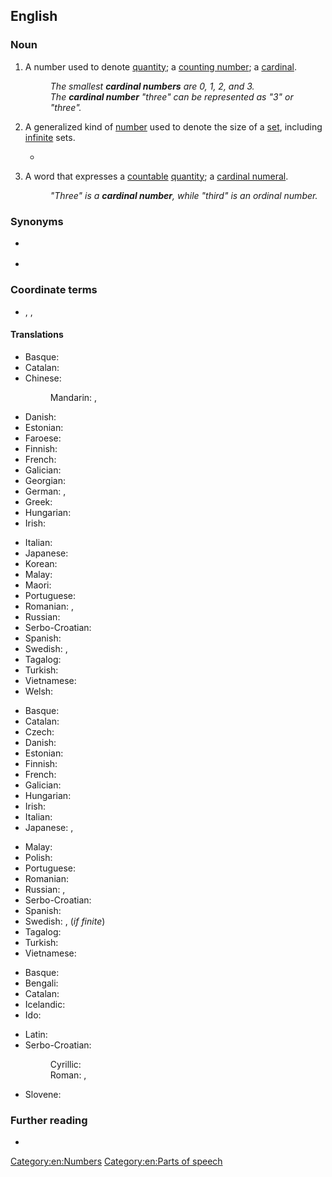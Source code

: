 {{also|cardinal-number}}
==English==

===Noun===
{{en-noun}}

# A number used to denote [[quantity]]; a [[counting number]]; a [[cardinal]].
#: ''The smallest '''cardinal numbers''' are 0, 1, 2, and 3.''
#: ''The '''cardinal number''' "three" can be represented as "3" or "three".''
# {{lb|en|mathematics}} A generalized kind of [[number]] used to denote the size of a [[set]], including [[infinite]] sets.
#* {{quote-text|year=1920|author={{w|Bertrand Russell}}|title=Introduction to Mathematical Philosophy|page=83|passage=This '''cardinal number''' is the smallest of the infinite '''cardinal numbers'''; it is the one to which Cantor has appropriated the Hebrew Aleph with the suffix 0, to distinguish it from larger infinite cardinals. Thus the name of the smallest of infinite cardinals is &alefsym;<sub>0</sub>.}}
# {{lb|en|grammar}} A word that expresses a [[countable]] [[quantity]]; a [[cardinal numeral]].
#: ''"Three" is a '''cardinal number''', while "third" is an ordinal number.''
<!--Does this definition differ in any essential sense from the first definition?-->
<!--Yes; in the most essential way possible.-->

===Synonyms===
* {{sense|number}} {{l|en|cardinal}}
* {{sense|word}} {{l|en|cardinal numeral}}

===Coordinate terms===
* {{sense|grammar}} {{l|en|distributive number}}, {{l|en|multiplier}}, {{l|en|ordinal number}}

====Translations====
{{trans-top|number denoting quantity}}
* Basque: {{t|eu|zenbaki kardinal}}
* Catalan: {{t|ca|nombre cardinal|m}}
* Chinese:
*: Mandarin: {{t+|cmn|基數|sc=Hani}}, {{t+|cmn|基数|tr=jīshù|sc=Hani}}
* Danish: {{t|da|kardinaltal|n}}
* Estonian: {{t|et|kardinaalarv}}
* Faroese: {{t|fo|grundtal|n}}
* Finnish: {{t+|fi|kardinaaliluku}}
* French: {{t|fr|nombre cardinal|m}}
* Galician: {{t|gl|número cardinal|m}}
* Georgian: {{t|ka|რაოდენობითი რიცხვითი სახელი}}
* German: {{t+|de|Kardinalzahl|f}}, {{t+|de|Grundzahl|f}}
* Greek: {{t|el|απόλυτος αριθμός|m|sc=Grek}}
* Hungarian: {{t+|hu|tőszám}}
* Irish: {{t|ga|bunuimhir|f}}
{{trans-mid}}
* Italian: {{t+|it|numero cardinale|m}}
* Japanese: {{t+|ja|基数|tr=きすう, kisū}}
* Korean: {{t+|ko|기수}}
* Malay: {{t|ms|nombor kardinal}}
* Maori: {{t|mi|tau maha}}
* Portuguese: {{t|pt|número cardinal|m}}
* Romanian: {{t+|ro|numeral cardinal|n}}, {{t|ro|număr cardinal|n}}
* Russian: {{t|ru|кардина́льное число́|n}}
* Serbo-Croatian: {{t-check|sh|kardinalni broj|m}}
* Spanish: {{t+|es|número cardinal|m}}
* Swedish: {{t+|sv|kardinaltal|n}}, {{t+|sv|grundtal|n}}
* Tagalog: {{t|tl|bilang na paulat}}
* Turkish: {{t|tr|asıl sayı}}
* Vietnamese: {{t|vi|số đếm}}
* Welsh: {{t+|cy|rhif prifol}}
{{trans-bottom}}

{{trans-top|number used to denote the size of a set}}
* Basque: {{t|eu|zenbaki kardinal}}
* Catalan: {{t|ca|nombre cardinal|m}}
* Czech: {{t|cs|kardinální číslo|n}}
* Danish: {{t|da|kardinaltal|n}}
* Estonian: {{t|et|hulga võimsus}}
* Finnish: {{t+|fi|kardinaaliluku}}
* French: {{t|fr|nombre cardinal|m}}
* Galician: {{t|gl|número cardinal|m}}
* Hungarian: {{t+|hu|számosság}}
* Irish: {{t|ga|bunuimhir|f}}
* Italian: {{t+|it|numero cardinale|m}}
* Japanese: {{t|ja|集合数|tr=しゅうごうすう, shūgōsū}}, {{t+|ja|基数|tr=きすう, kisū|sc=Jpan}}
{{trans-mid}}
* Malay: {{t|ms|nombor kardinal}}
* Polish: {{t|pl|liczba kardynalna|f}}
* Portuguese: {{t|pt|número cardinal|m}}
* Romanian: {{t+|ro|cardinal|n}}
* Russian: {{t|ru|мо́щность мно́жества|f}}, {{t|ru|кардина́льное число́|n}}
* Serbo-Croatian: {{t-check|sh|kardinalni broj|m}}
* Spanish: {{t+|es|número cardinal|m}}
* Swedish: {{t+|sv|kardinaltal|n}}, {{t+|sv|grundtal|n}} (''if finite'')
* Tagalog: {{t|tl|bilang na paulat}}
* Turkish: {{t+|tr|asıl sayılar}}
* Vietnamese: {{t+|vi|số lượng}}
{{trans-bottom}}

{{trans-see|cardinal numeral}}

{{checktrans-top}}<!--word that expresses a countable quantity-->
* Basque: {{t-check|eu|zenbaki kardinal}}
* Bengali: {{t-check|bn|অঙ্কবাচক সংখ্যা|sc=Beng}}
* Catalan: {{t-check|ca|nombre cardinal|m}}
* Icelandic: {{t+check|is|höfuðtala}}
* Ido: {{t-check|io|kardinala nombro}}
{{trans-mid}}
* Latin: {{t-check|la|cardinale}}
* Serbo-Croatian:
*: Cyrillic: {{t-check|sh|главни број|m|sc=Cyrl}}
*: Roman: {{t-check|sh|glavni broj|m}}, {{t-check|sh|kardinalni broj|m}}
* Slovene: {{t-check|sl|kardinalno število|n}}
{{trans-bottom}}

===Further reading===
* {{pedialite}}

[[Category:en:Numbers]]
[[Category:en:Parts of speech]]
